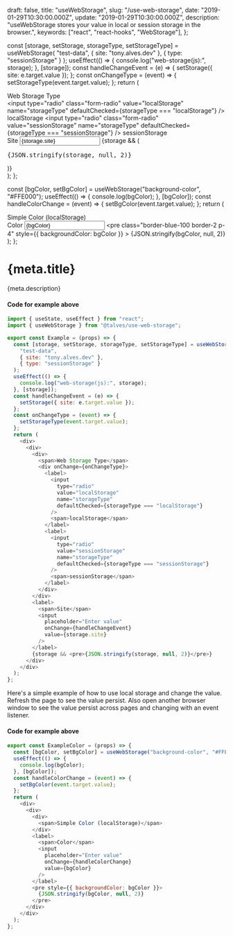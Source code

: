   draft: false,
  title: "useWebStorage",
  slug: "/use-web-storage",
  date: "2019-01-29T10:30:00.000Z",
  update: "2019-01-29T10:30:00.000Z",
  description:
    "useWebStorage stores your value in local or session storage in the browser.",
  keywords: ["react", "react-hooks", "WebStorage"],
};


  const [storage, setStorage, storageType, setStorageType] = useWebStorage(
    "test-data",
    { site: "tony.alves.dev" },
    { type: "sessionStorage" }
  );
  useEffect(() => {
    console.log("web-storage(js):", storage);
  }, [storage]);
  const handleChangeEvent = (e) => {
    setStorage({ site: e.target.value });
  };
  const onChangeType = (event) => {
    setStorageType(event.target.value);
  };
  return (
    <div class="py-6 bg-default flex md:flex-col lg:flex-row justify-center sm:py-12">
      <div class="w-full lg:w-3/4 border-gray-400 border-2 p-2 m-5">
        <div class="p-4">
          <span class="text-gray-700">Web Storage Type</span>
          <div class="mt-2" onChange={onChangeType}>
            <label class="inline-flex items-center">
              <input
                type="radio"
                class="form-radio"
                value="localStorage"
                name="storageType"
                defaultChecked={storageType === "localStorage"}
              />
              <span class="ml-2">localStorage</span>
            </label>
            <label class="inline-flex items-center ml-6">
              <input
                type="radio"
                class="form-radio"
                value="sessionStorage"
                name="storageType"
                defaultChecked={storageType === "sessionStorage"}
              />
              <span class="ml-2">sessionStorage</span>
            </label>
          </div>
        </div>
        <label class="block p-4">
          <span class="text-gray-700">Site</span>
          <input
            class="form-input mt-1 block w-full"
            placeholder="Enter value"
            onChange={handleChangeEvent}
            value={storage.site}
          />
        </label>
        {storage && (
          <pre class="border-blue-100 border-2 bg-yellow-50 p-4">
            {JSON.stringify(storage, null, 2)}
          </pre>
        )}
      </div>
    </div>
  );
};

  const [bgColor, setBgColor] = useWebStorage("background-color", "#FFE000");
  useEffect(() => {
    console.log(bgColor);
  }, [bgColor]);
  const handleColorChange = (event) => {
    setBgColor(event.target.value);
  };
  return (
    <div class="py-6 bg-default flex md:flex-col lg:flex-row justify-center sm:py-12">
      <div class="w-full lg:w-3/4 border-gray-400 border-2 p-2 m-5">
        <div class="p-4">
          <span class="text-2xl text-gray-700">
            Simple Color (localStorage)
          </span>
        </div>
        <label class="block">
          <span class="text-gray-700">Color</span>
          <input
            class="form-input mt-1 block w-full"
            placeholder="Enter value"
            onChange={handleColorChange}
            value={bgColor}
          />
        </label>
        <pre
          class="border-blue-100 border-2 p-4"
          style={{ backgroundColor: bgColor }}
        >
          {JSON.stringify(bgColor, null, 2)}
        </pre>
      </div>
    </div>
  );
};

# {meta.title}

{meta.description}

<Example />

#### Code for example above

```js
import { useState, useEffect } from "react";
import { useWebStorage } from "@talves/use-web-storage";

export const Example = (props) => {
  const [storage, setStorage, storageType, setStorageType] = useWebStorage(
    "test-data",
    { site: "tony.alves.dev" },
    { type: "sessionStorage" }
  );
  useEffect(() => {
    console.log("web-storage(js):", storage);
  }, [storage]);
  const handleChangeEvent = (e) => {
    setStorage({ site: e.target.value });
  };
  const onChangeType = (event) => {
    setStorageType(event.target.value);
  };
  return (
    <div>
      <div>
        <div>
          <span>Web Storage Type</span>
          <div onChange={onChangeType}>
            <label>
              <input
                type="radio"
                value="localStorage"
                name="storageType"
                defaultChecked={storageType === "localStorage"}
              />
              <span>localStorage</span>
            </label>
            <label>
              <input
                type="radio"
                value="sessionStorage"
                name="storageType"
                defaultChecked={storageType === "sessionStorage"}
              />
              <span>sessionStorage</span>
            </label>
          </div>
        </div>
        <label>
          <span>Site</span>
          <input
            placeholder="Enter value"
            onChange={handleChangeEvent}
            value={storage.site}
          />
        </label>
        {storage && <pre>{JSON.stringify(storage, null, 2)}</pre>}
      </div>
    </div>
  );
};
```

<ExampleColor />

Here's a simple example of how to use local storage and change the value. Refresh the page to see the value persist. Also open another browser window to see the value persist across pages and changing with an event listener.

#### Code for example above

```js
export const ExampleColor = (props) => {
  const [bgColor, setBgColor] = useWebStorage("background-color", "#FFE000");
  useEffect(() => {
    console.log(bgColor);
  }, [bgColor]);
  const handleColorChange = (event) => {
    setBgColor(event.target.value);
  };
  return (
    <div>
      <div>
        <div>
          <span>Simple Color (localStorage)</span>
        </div>
        <label>
          <span>Color</span>
          <input
            placeholder="Enter value"
            onChange={handleColorChange}
            value={bgColor}
          />
        </label>
        <pre style={{ backgroundColor: bgColor }}>
          {JSON.stringify(bgColor, null, 2)}
        </pre>
      </div>
    </div>
  );
};
```
